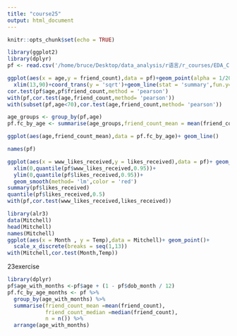 ```yaml
---
title: "course25"
output: html_document
---
```


```r
knitr::opts_chunk$set(echo = TRUE)
```
```r
library(ggplot2)
library(dplyr)
pf <- read.csv('/home/bruce/Desktop/data_analysis/r语言/r_courses/EDA_Course_Materials/EDA_Course_Materials/lesson3/pseudo_facebook.tsv',sep = '\t')
```
```r
ggplot(aes(x = age,y = friend_count),data = pf)+geom_point(alpha = 1/20,position = position_jitter(h =0),color = 'orange')+
  xlim(13,90)+coord_trans(y = 'sqrt')+geom_line(stat = 'summary',fun.y= mean)
cor.test(pf$age,pf$friend_count,method = 'pearson')
with(pf,cor.test(age,friend_count,method= 'pearson'))
with(subset(pf,age<70),cor.test(age,friend_count,method= 'pearson'))
```
```r
age_groups <- group_by(pf,age)
pf.fc_by_age <- summarise(age_groups,friend_count_mean = mean(friend_count),friend_count_median = median(friend_count),count = n())
```

```r
ggplot(aes(age,friend_count_mean),data = pf.fc_by_age)+ geom_line()
```
```r
names(pf)
```

```r
ggplot(aes(x = www_likes_received,y = likes_received),data = pf)+ geom_point()+
  xlim(0,quantile(pf$www_likes_received,0.95))+
  ylim(0,quantile(pf$likes_received,0.95))+
  geom_smooth(method= 'lm',color = 'red')
summary(pf$likes_received)
quantile(pf$likes_received,0.5)
with(pf,cor.test(www_likes_received,likes_received))
```
```r
library(alr3)
data(Mitchell)
head(Mitchell)
names(Mitchell)
ggplot(aes(x = Month , y = Temp),data = Mitchell)+ geom_point()+
  scale_x_discrete(breaks = seq(1,13))
with(Mitchell,cor.test(Month,Temp))
```
23exercise
```r
library(dplyr)
pf$age_with_months <-pf$age + (1 - pf$dob_month / 12)
pf.fc_by_age_months <- pf %>% 
  group_by(age_with_months) %>%
  summarise(friend_count_mean =mean(friend_count),
            friend_count_median =median(friend_count),
            n = n()) %>%
  arrange(age_with_months)
```

